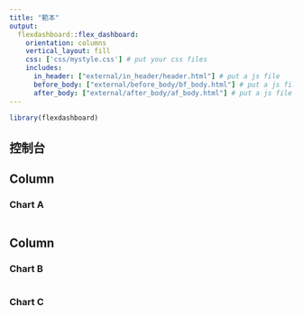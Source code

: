 ```yaml
---
title: "範本"
output: 
  flexdashboard::flex_dashboard:
    orientation: columns
    vertical_layout: fill
    css: ['css/mystyle.css'] # put your css files
    includes:
      in_header: ["external/in_header/header.html"] # put a js file
      before_body: ["external/before_body/bf_body.html"] # put a js file
      after_body: ["external/after_body/af_body.html"] # put a js file
---
```


```r
library(flexdashboard)
```

控制台 {.sidebar}
------------------------

 <div id="side" width="100%" height="100%"></div>
<script type="text/javascript" src="https://pym.nprapps.org/pym.v1.min.js"></script>
<script>
    var pymParent = new pym.Parent("side", "myControl.html", {});
</script>
 

Column {data-width=650}
-----------------------------------------------------------------------

### Chart A

```r

```

Column {data-width=350}
-----------------------------------------------------------------------

### Chart B

```r

```

### Chart C

```r

```

